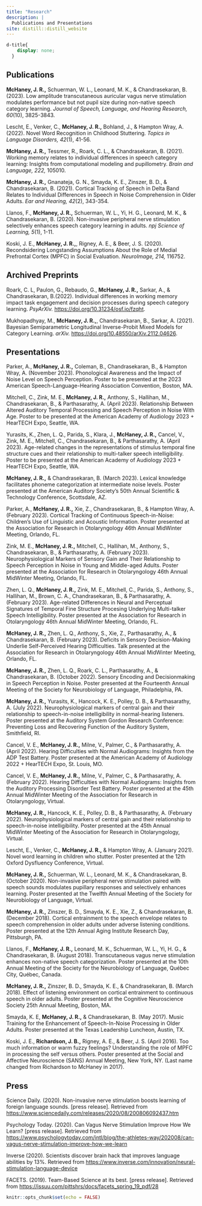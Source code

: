 ```yaml
---
title: "Research"
description: |
  Publications and Presentations
site: distill::distill_website
---
```


```css
d-title{
    display: none;
  }
```

## Publications

**McHaney, J. R.,** Schuerman, W. L., Leonard, M. K., & Chandrasekaran, B. (2023). Low amplitude transcutaneous auricular vagus nerve stimulation modulates performance but not pupil size during non-native speech category learning. *Journal of Speech, Language, and Hearing Research, 60*(10), 3825-3843.

Lescht, E., Venker, C., **McHaney, J. R.,** Bohland, J., & Hampton Wray, A. (2022). Novel Word Recognition in Childhood Stuttering. *Topics in Language Disorders, 42*(1), 41-56.

**McHaney, J. R.,** Tessmer, R., Roark, C. L., & Chandrasekaran, B. (2021). Working memory relates to individual differences in speech category learning: Insights from computational modeling and pupillometry. *Brain and Language, 222,* 105010.

**McHaney, J. R.,**  Gnanateja, G. N., Smayda, K. E., Zinszer, B. D., & Chandrasekaran, B. (2021). Cortical Tracking of Speech in Delta Band Relates to Individual Differences in Speech in Noise Comprehension in Older Adults. *Ear and Hearing, 42*(2), 343-354.

Llanos, F., **McHaney, J. R.,** Schuerman, W. L., Yi, H. G., Leonard, M. K., & Chandrasekaran, B. (2020). Non-invasive peripheral nerve stimulation selectively enhances speech category learning in adults. *npj Science of Learning, 5*(1), 1-11.

Koski, J. E., **McHaney, J. R.,**, Rigney, A. E., & Beer, J. S. (2020). Recondsidering Longstanding Assumptions About the Role of Medial Prefrontal Cortex (MPFC) in Social Evaluation. *NeuroImage, 214,* 116752.

## Archived Preprints

Roark, C. L, Paulon, G., Rebaudo, G., **McHaney, J. R.,** Sarkar, A., & Chandrasekaran, B.(2022). Individual differences in working memory impact task engagement and decision processes during speech category learning. *PsyArXiv.* <https://doi.org/10.31234/osf.io/fzqht>.

Mukhopadhyay, M., **McHaney, J. R.,**, Chandrasekaran, B., Sarkar, A. (2021). Bayesian Semiparametric Longitudinal Inverse-Probit Mixed Models for Category Learning. *arXiv.* 
<https://doi.org/10.48550/arXiv.2112.04626>.

## Presentations

Parker, A., **McHaney, J. R.,** Coleman, B., Chandrasekaran, B., & Hampton Wray, A. (November 2023). Phonological Awareness and the Impact of Noise Level on Speech Perception. Poster to be presented at the 2023 American Speech-Language-Hearing Association Convention, Boston, MA.

Mitchell, C., Zink, M. E., **McHaney, J. R.,** Anthony, S., Hallihan, M., Chandrasekaran, B., & Parthasarathy, A. (April 2023). Relationship Between Altered Auditory Temporal Processing and Speech Perception in Noise With Age. Poster to be presented at the American Academy of Audiology 2023 + HearTECH Expo, Seattle, WA.

Yurasits, K., Zhen, L. Q., Parida, S., Klara, J., **McHaney, J. R.,** Cancel, V., Zink, M. E., Mitchell, C., Chandrasekaran, B., & Parthasarathy, A. (April 2023). Age-related changes in the representations of stimulus temporal fine structure cues and their relationship to multi-talker speech intelligibility. Poster to be presented at the American Academy of Audiology 2023 + HearTECH Expo, Seattle, WA.

**McHaney, J. R.,** & Chandrasekaran, B. (March 2023). Lexical knowledge facilitates phoneme categorization at intermediate noise levels. Poster presented at the American Auditory Society's 50th Annual Scientific & Technology Conference, Scottsdale, AZ.

Parker, A., **McHaney, J. R.,** Xie, Z., Chandrasekaran, B., & Hampton Wray, A. (February 2023). Cortical Tracking of Continuous Speech-in-Noise: Children's Use of Linguistic and Acoustic Information. Poster presented at the Association for Research in Otolaryngology 46th Annual MidWinter Meeting, Orlando, FL.

Zink, M. E., **McHaney, J. R.,** Mitchell, C., Hallihan, M., Anthony, S., Chandrasekaran, B., & Parthasarathy, A. (February 2023). Neurophysiological Markers of Sensory Gain and Their Relationship to Speech Perception in Noise in Young and Middle-aged Adults. Poster presented at the Association for Research in Otolaryngology 46th Annual MidWinter Meeting, Orlando, FL.

Zhen, L. Q., **McHaney, J. R.,** Zink, M. E., Mitchell, C., Parida, S., Anthony, S., Hallihan, M., Brown, C. A., Chandrasekaran, B., & Parthasarathy, A. (February 2023). Age-related Differences in Neural and Perceptual Signatures of Temporal Fine Structure Procesing Underlying Multi-talker Speech Intelligibility. Poster presented at the Association for Research in Otolaryngology 46th Annual MidWinter Meeting, Orlando, FL.

**McHaney, J. R.,** Zhen, L. Q., Anthony, S., Xie, Z., Parthasarathy, A., & Chandrasekaran, B. (February 2023). Deficits in Sensory Decision-Making Underlie Self-Perceived Hearing Difficulties. Talk presented at the Association for Research in Otolaryngology 46th Annual MidWinter Meeting, Orlando, FL.

**McHaney, J. R.,** Zhen, L. Q., Roark, C. L., Parthasarathy, A., & Chandrasekaran, B. (October 2022). Sensory Encoding and Decisionmaking in Speech Perception in Noise. Poster presented at the Fourteenth Annual Meeting of the Society for Neurobiology of Language, Philadelphia, PA.

**McHaney, J. R.,** Yurasits, K., Hancock, K. E., Polley, D. B., & Parthasarathy, A. (July 2022). Neurophysiological markers of central gain and their relationship to speech-in-noise intelligibility in normal-hearing listeners. Poster presented at the Auditory System Gordon Research Conference: Preventing Loss and Recovering Function of the Auditory System, Smithfield, RI.

Cancel, V. E., **McHaney, J. R.,** Milne, V., Palmer, C., & Parthasarathy, A. (April 2022). Hearing Difficulties with Normal Audiograms: Insights from the ADP Test Battery. Poster presented at the American Academy of Audiology 2022 + HearTECH Expo, St. Louis, MO.

Cancel, V. E., **McHaney, J. R.,** Milne, V., Palmer, C., & Parthasarathy, A. (February 2022). Hearing Difficulties with Normal Audiograms: Insights from the Auditory Processing Disorder Test Battery. Poster presented at the 45th Annual MidWinter Meeting of the Association for Research in Otolaryngology, Virtual.

**McHaney, J. R.,** Hancock, K. E., Polley, D. B., & Parthasarathy, A. (February 2022). Neurophysiological markers of central gain and their relationship to speech-in-noise intelligibility. Poster presented at the 45th Annual MidWinter Meeting of the Association for Research in Otolaryngology, Virtual.

Lescht, E., Venker, C., **McHaney, J. R.,** & Hampton Wray, A. (January 2021). Novel word learning in children who stutter. Poster presented at the 12th Oxford Dysfluency Conference, Virtual.

**McHaney, J. R.,** Schuerman, W. L., Leonard, M. K., & Chandrasekaran, B. (October 2020). Non-invasive peripheral nerve stimulation paired with speech sounds modulates pupillary responses and selectively enhances learning. Poster presented at the Twelfth Annual Meeting of the Society for Neurobiology of Language, Virtual.

**McHaney, J. R.,** Zinszer, B. D., Smayda, K. E., Xie, Z., & Chandrasekaran, B. (December 2018). Cortical entrainment to the speech envelope relates to speech comprehension in older adults under adverse listening conditions. Poster presented at the 12th Annual Aging Institute Research Day, Pittsburgh, PA.

Llanos, F., **McHaney, J. R.,** Leonard, M. K., Schuerman, W. L., Yi, H. G., & Chandrasekaran, B. (August 2018). Transcutaneous vagus nerve stimulation enhances non-native speech categorization. Poster presented at the 10th Annual Meeting of the Society for the Neurobiology of Language, Québec City, Québec, Canada.

**McHaney, J. R.,** Zinszer, B. D., Smayda, K. E., & Chandrasekaran, B. (March 2018). Effect of listening environment on cortical entrainment to continuous speech in older adults. Poster presented at the Cognitive Neuroscience Society 25th Annual Meeting, Boston, MA.

Smayda, K. E, **McHaney, J. R.,** & Chandrasekaran, B. (May 2017). Music Training for the Enhancement of Speech-In-Noise Processing in Older Adults. Poster presented at the Texas Leadership Luncheon, Austin, TX.

Koski, J. E., **Richardson, J. B.,** Rigney, A. E., & Beer, J. S. (April 2016). Too much information or warm fuzzy feelings? Understanding the role of MPFC in processing the self versus others. Poster presented at the Social and Affective Neuroscience (SANS) Annual Meeting, New York, NY. (Last name changed from Richardson to McHaney in 2017).

## Press

Science Daily. (2020). Non-invasive nerve stimulation boosts learning of foreign language sounds. [press release]. Retrieved from [https://www.sciencedaily.com/releases/2020/08/200806092437.htm](https://www.sciencedaily.com/releases/2020/08/200806092437.htm)

Psychology Today. (2020). Can Vagus Nerve Stimulation Improve How We Learn? [press release]. Retrieved from [https://www.psychologytoday.com/intl/blog/the-athletes-way/202008/can-vagus-nerve-stimulation-improve-how-we-learn](https://www.psychologytoday.com/intl/blog/the-athletes-way/202008/can-vagus-nerve-stimulation-improve-how-we-learn)

Inverse (2020). Scientists discover brain hack that improves language abilities by 13%. Retrieved from [https://www.inverse.com/innovation/neural-stimulation-language-device](https://www.inverse.com/innovation/neural-stimulation-language-device)

FACETS. (2019). Team-Based Science at its best. [press release]. Retrieved from [https://issuu.com/pittshrs/docs/facets_spring_19_pdf/28](https://issuu.com/pittshrs/docs/facets_spring_19_pdf/28)

```r
knitr::opts_chunk$set(echo = FALSE)
```


